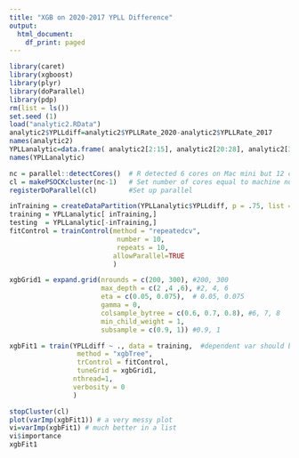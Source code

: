 ```yaml
---
title: "XGB on 2020-2017 YPLL Difference"
output:
  html_document:
    df_print: paged
---
```


```r
library(caret)
library(xgboost)
library(plyr)
library(doParallel)
library(pdp)
rm(list = ls())
set.seed (1)
load("analytic2.RData")
analytic2$YPLLdiff=analytic2$YPLLRate_2020-analytic2$YPLLRate_2017
names(analytic2)
YPLLanalytic=data.frame( analytic2[2:15], analytic2[20:28], analytic2[31:45], analytic2[97:102], analytic2[108:113], analytic2[119:120], analytic2[124:128], analytic2[134:140], analytic2[146:150], analytic2["YPLLdiff"] )
names(YPLLanalytic)

nc = parallel::detectCores()  # R detected 6 cores on Mac mini but 12 cores on MacBook. Both computers have 6 physical cores, I guess it's hyperthreading
cl = makePSOCKcluster(nc-1)   # Set number of cores equal to machine number minus one
registerDoParallel(cl)        #Set up parallel

inTraining = createDataPartition(YPLLanalytic$YPLLdiff, p = .75, list = FALSE)
training = YPLLanalytic[ inTraining,]
testing  = YPLLanalytic[-inTraining,]
fitControl = trainControl(method = "repeatedcv",
                           number = 10,
                           repeats = 10,
                          allowParallel=TRUE
                          )

xgbGrid1 = expand.grid(nrounds = c(200, 300), #200, 300
                       max_depth = c(2 ,4 ,6), #2, 4, 6
                       eta = c(0.05, 0.075),  # 0.05, 0.075
                       gamma = 0,
                       colsample_bytree = c(0.6, 0.7, 0.8), #6, 7, 8
                       min_child_weight = 1,
                       subsample = c(0.9, 1)) #0.9, 1

xgbFit1 = train(YPLLdiff ~ ., data = training,  #dependent var should be 2020-2017
                 method = "xgbTree", 
                 trControl = fitControl,
                 tuneGrid = xgbGrid1,
                nthread=1,
                verbosity = 0
                )

stopCluster(cl)
plot(varImp(xgbFit1)) # a very messy plot
vi=varImp(xgbFit1) # much better in a list
vi$importance
xgbFit1
```

